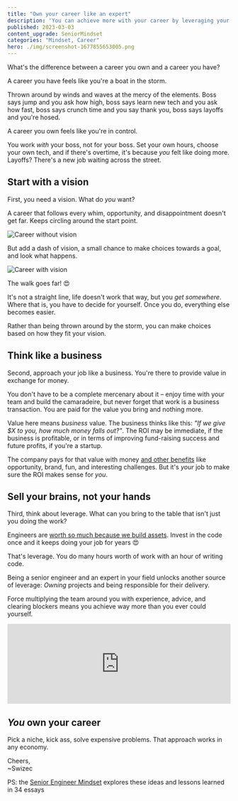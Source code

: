 ```yaml
---
title: "Own your career like an expert"
description: 'You can achieve more with your career by leveraging your experience, advice, and ability to clear blockers, rather than just working hard. This approach of "force multiplying" your team can create more value than working alone'
published: 2023-03-03
content_upgrade: SeniorMindset
categories: "Mindset, Career"
hero: ./img/screenshot-1677855653005.png
---
```


What's the difference between a career you own and a career you have?

A career you have feels like you're a boat in the storm.

Thrown around by winds and waves at the mercy of the elements. Boss says jump and you ask how high, boss says learn new tech and you ask how fast, boss says crunch time and you say thank you, boss says layoffs and you're hosed.

A career you own feels like you're in control.

You work _with_ your boss, not for your boss. Set your own hours, choose your own tech, and if there's overtime, it's because _you_ felt like doing more. Layoffs? There's a new job waiting across the street.

## Start with a vision

First, you need a vision. What do _you_ want?

A career that follows every whim, opportunity, and disappointment doesn't get far. Keeps circling around the start point.

![Career without vision](./img/Career-without-visionhed040.gif)

But add a dash of vision, a small chance to make choices towards a goal, and look what happens.

![Career with vision](./img/Career-with-vision28028b.gif)

The walk goes far! 😍

It's not a straight line, life doesn't work that way, but you _get somewhere_. Where that is, you have to decide for yourself. Once you do, everything else becomes easier.

Rather than being thrown around by the storm, you can make choices based on how they fit your vision.

## Think like a business

Second, approach your job like a business. You're there to provide value in exchange for money.

You don't have to be a complete mercenary about it – enjoy time with your team and build the camaradeire, but never forget that work is a business transaction. You are paid for the value you bring and nothing more.

Value here means _business_ value. The business thinks like this: _"If we give $X to you, how much money falls out?"_. The ROI may be immediate, if the business is profitable, or in terms of improving fund-raising success and future profits, if you're a startup.

The company pays for that value with money [and other benefits](https://swizec.com/blog/why-take-a-bigger-role-for-no-bump-in-pay/) like opportunity, brand, fun, and interesting challenges. But it's _your_ job to make sure the ROI makes sense for _you_.

## Sell your brains, not your hands

Third, think about leverage. What can you bring to the table that isn't just you doing the work?

Engineers are [worth so much because we build assets](https://swizec.com/blog/why-engineers-are-worth-so-much/). Invest in the code once and it keeps doing your job for years 😍

That's leverage. You do many hours worth of work with an hour of writing code.

Being a senior engineer and an expert in your field unlocks another source of leverage: _Owning_ projects and being responsible for their delivery.

Force multiplying the team around you with experience, advice, and clearing blockers means you achieve way more than you ever could yourself.

<iframe
  width="100%"
  height="180"
  frameborder="no"
  scrolling="no"
  seamless
  src="https://share.transistor.fm/e/6e40cf93"
></iframe>

## _You_ own your career

Pick a niche, kick ass, solve expensive problems. That approach works in any economy.

Cheers,<br/>
~Swizec

PS: the [Senior Engineer Mindset](https://seniormindset.com) explores these ideas and lessons learned in 34 essays
